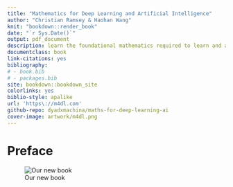 ```yaml
--- 
title: "Mathematics for Deep Learning and Artificial Intelligence"
author: "Christian Ramsey & Haohan Wang"
knit: "bookdown::render_book"
date: "`r Sys.Date()`"
output: pdf_document
description: learn the foundational mathematics required to learn and apply cutting edge deep learning techniques. From Aristolean logic to Jaynes theory of probability to Rosenblatt's Perceptron and Vapnik\'s Statistical Learning Theory
documentclass: book
link-citations: yes
bibliography:
# - book.bib
# - packages.bib
site: bookdown::bookdown_site
colorlinks: yes
biblio-style: apalike
url: 'https\://m4dl.com'
github-repo: dyadxmachina/maths-for-deep-learning-ai
cover-image: artwork/m4dl.png
---
```

# Preface {-}
![Our new book](artwork/maths of deep learning.png)


